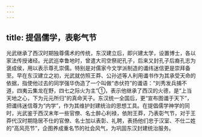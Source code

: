 ```yaml
---
---
---
```

title: 提倡儒学，表彰气节
---



光武继承了西汉时期独尊儒术的传统，东汉建立后，即兴建太学，设置博士，各以家法传授诸经。光武巡幸鲁地时，曾遣大司空祭祀孔子，后来又封孔子后裔孔志为褒成侯，用以表示尊孔崇儒。特别是对儒家今文学派制造的谶纬迷信更是崇拜备至。早在东汉建立之初，光武就仿照王莽、公孙述等人利用谶书作为其承受天命的依据，指使他过去的同学强华伪造了一个叫做“赤伏符”的谶语：“刘秀发兵捕不道，四夷云集龙在野，四七之际火为主”①，表示他继承了西汉的火德，是“上当天地之心，下为元元所归”的真命天子。东汉统一全国后，更“宣布图谶于天下”，把谶纬迷信尊为“内学”，作为其维护封建统治的思想工具。在提倡儒学神学的同时，光武鉴于西汉末年一些官僚、名士醉心利禄，依附王莽，乃表彰气节，对于王莽代汉时期隐居不仕的官僚、名士加以表彰、礼聘，表扬他们忠于汉室、不仕二姓的“高风亮节”，企图养成重名节的社会风气，为巩固东汉封建统治服务。